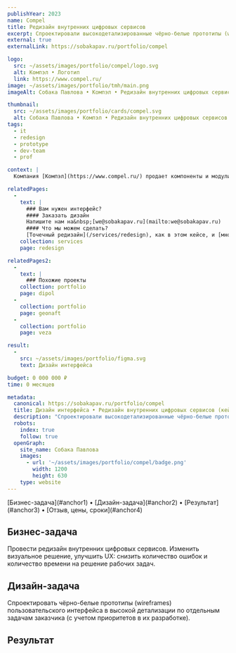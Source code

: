 ```yaml
---
publishYear: 2023
name: Compel
title: Редизайн внутренних цифровых сервисов
excerpt: Спроектировали высокодетализированные чёрно-белые прототипы (wireframes) пользовательского интерфейса по отдельным задачам заказчика.
external: true
externalLink: https://sobakapav.ru/portfolio/compel

logo:
  src: ~/assets/images/portfolio/compel/logo.svg
  alt: Компэл • Логотип
  link: https://www.compel.ru/
image: ~/assets/images/portfolio/tmh/main.png
imageAlt: Собака Павлова • Компэл • Редизайн внутренних цифровых сервисов

thumbnail:
  src: ~/assets/images/portfolio/cards/compel.svg
  alt: Собака Павлова • Компэл • Редизайн внутренних цифровых сервисов
tags:
  - it
  - redesign
  - prototype
  - dev-team
  - prof

context: |
  Компания [Компэл](https://www.compel.ru/) продает компоненты и модули для производителей электронной аппаратуры и различного оборудования, в состав которого входит электроника.

relatedPages:
  -
    text: |
      ### Вам нужен интерфейс?
      #### Заказать дизайн
      Напишите нам на&nbsp;[we@sobakapav.ru](mailto:we@sobakapav.ru) 
      #### Что мы можем сделать?
      [Точечный редизайн](/services/redesign), как в этом кейсе, и [многое другое](/services). 
    collection: services
    page: redesign

relatedPages2:
  -
    text: |
      ### Похожие проекты
    collection: portfolio
    page: dipol
  - 
    collection: portfolio
    page: geonaft
  - 
    collection: portfolio
    page: veza

result:
  -
    src: ~/assets/images/portfolio/figma.svg
    text: Дизайн интерфейса

budget: 0 000 000 ₽
time: 0 месяцев

metadata:
  canonical: https://sobakapav.ru/portfolio/compel
  title: Дизайн интерфейса • Редизайн внутренних цифровых сервисов (кейс)
  description: "Спроектировали высокодетализированные чёрно-белые прототипы (wireframes) пользовательского интерфейса по отдельным задачам заказчика."
  robots:
    index: true
    follow: true
  openGraph:
    site_name: Собака Павлова
    images:
      - url: '~/assets/images/portfolio/compel/badge.png'
        width: 1200
        height: 630
    type: website
---
```


<TOC>
[Бизнес-задача](#anchor1) • [Дизайн-задача](#anchor2) • [Результат](#anchor3) • [Отзыв, цены, сроки](#anchor4)
</TOC>

## <a name="anchor1" />Бизнес-задача

Провести редизайн внутренних цифровых сервисов. Изменить визуальное решение, улучшить UX: снизить количество ошибок и количество времени на решение рабочих задач.

## <a name="anchor2" />Дизайн-задача

Спроектировать чёрно-белые прототипы (wireframes) пользовательского интерфейса в высокой детализации по отдельным задачам заказчика (с учетом приоритетов в их разработке).

## <a name="anchor3" />Результат



## <a name="anchor4" />
